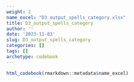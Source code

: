 ```yaml
---
weight: 2
name_excel: "D3_output_spells_category.xlsx"
title: D3_output_spells_category
author: ''
date: '2023-11-03'
slug: D3_output_spells_category
categories: []
tags: []
archetype: codebook
---
```


```r
html_codebook(rmarkdown::metadata$name_excel)
```
